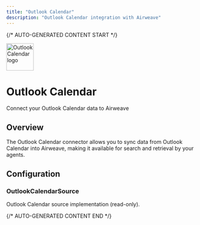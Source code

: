 ```yaml
---
title: "Outlook Calendar"
description: "Outlook Calendar integration with Airweave"
---
```


{/* AUTO-GENERATED CONTENT START */}

<div className="connector-header">
  <img src="icon.svg" alt="Outlook Calendar logo" width="72" height="72" className="connector-icon" />
  <div className="connector-info">
    <h1>Outlook Calendar</h1>
    <p>Connect your Outlook Calendar data to Airweave</p>
  </div>
</div>

## Overview

The Outlook Calendar connector allows you to sync data from Outlook Calendar into Airweave, making it available for search and retrieval by your agents.

## Configuration


### OutlookCalendarSource

Outlook Calendar source implementation (read-only).



{/* AUTO-GENERATED CONTENT END */}
